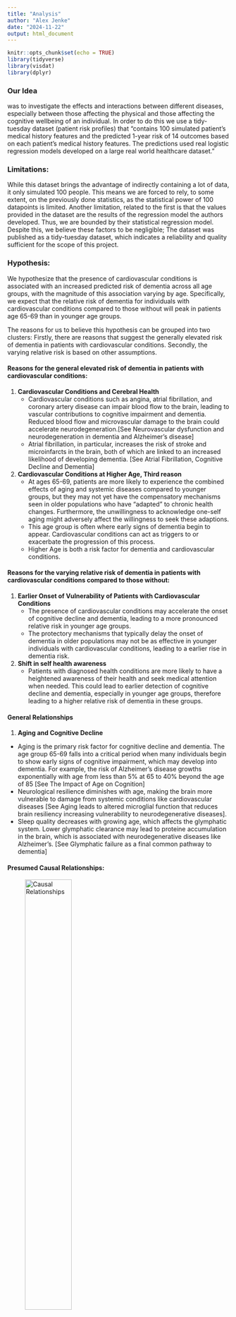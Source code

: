 ```yaml
---
title: "Analysis"
author: "Alex Jenke"
date: "2024-11-22"
output: html_document
---
```


```r
knitr::opts_chunk$set(echo = TRUE)
library(tidyverse)
library(visdat)
library(dplyr)
```

### Our Idea
was to investigate the effects and interactions between different diseases, especially between those affecting the physical and those affecting the cognitive wellbeing of an individual.
In order to do this we use a tidy-tuesday dataset (patient risk profiles) that "contains 100 simulated patient's medical history features and the predicted 1-year risk of 14 outcomes based on each patient's medical history features. The predictions used real logistic regression models developed on a large real world healthcare dataset."

### Limitations:
While this dataset brings the advantage of indirectly containing a lot of data, it only simulated 100 people. This means we are forced to rely, to some extent, on the previously done statistics, as the statistical power of 100 datapoints is limited. Another limitation, related to the first is that the values provided in the dataset are the results of the regression model the authors developed. Thus, we are bounded by their statistical regression model. Despite this, we believe these factors to be negligible; The dataset was published as a tidy-tuesday dataset, which indicates a reliability and quality sufficient for the scope of this project.

### Hypothesis:
We hypothesize that the presence of cardiovascular conditions is associated with an increased predicted risk of dementia across all age groups, with the magnitude of this association varying by age. Specifically, we expect that the relative risk of dementia for individuals with cardiovascular conditions compared to those without will peak in patients age 65-69 than in younger age groups.

The reasons for us to believe this hypothesis can be grouped into two clusters:
Firstly, there are reasons that suggest the generally elevated risk of dementia in patients with cardiovascular conditions.
Secondly, the varying relative risk is based on other assumptions.

#### Reasons for the general elevated risk of dementia in patients with cardiovascular conditions:

1. **Cardiovascular Conditions and Cerebral Health**
   + Cardiovascular conditions such as angina, atrial fibrillation, and coronary artery disease can impair blood flow to the brain, leading to vascular contributions to cognitive impairment and dementia. Reduced blood flow and microvascular damage to the brain could accelerate neurodegeneration.[See Neurovascular dysfunction and neurodegeneration in dementia and Alzheimer's disease]
   + Atrial fibrillation, in particular, increases the risk of stroke and microinfarcts in the brain, both of which are linked to an increased likelihood of developing dementia. [See Atrial Fibrillation, Cognitive Decline and Dementia]
2. **Cardiovascular Conditions at Higher Age, Third reason**
   + At ages 65-69, patients are more likely to experience the combined effects of aging and systemic diseases compared to younger groups, but they may not yet have the compensatory mechanisms seen in older populations who have "adapted" to chronic health changes. Furthermore, the unwillingness to acknowledge one-self aging might adversely affect the willingness to seek these adaptions.
   + This age group is often where early signs of dementia begin to appear. Cardiovascular conditions can act as triggers to or exacerbate the progression of this process.
   + Higher Age is both a risk factor for dementia and cardiovascular conditions.

#### Reasons for the varying relative risk of dementia in patients with cardiovascular conditions compared to those without:
1. **Earlier Onset of Vulnerability of Patients with Cardiovascular Conditions**
   + The presence of cardiovascular conditions may accelerate the onset of cognitive decline and dementia, leading to a more pronounced relative risk in younger age groups.
   + The protectory mechanisms that typically delay the onset of dementia in older populations may not be as effective in younger individuals with cardiovascular conditions, leading to a earlier rise in dementia risk.

2. **Shift in self health awareness**
    + Patients with diagnosed health conditions are more likely to have a heightened awareness of their health and seek medical attention when needed. This could lead to earlier detection of cognitive decline and dementia, especially in younger age groups, therefore leading to a higher relative risk of dementia in these groups.

#### General Relationships
1. **Aging and Cognitive Decline**
+ Aging is the primary risk factor for cognitive decline and dementia. The age group 65-69 falls into a critical period when many individuals begin to show early signs of cognitive impairment, which may develop into dementia. For example, the risk of Alzheimer's disease growths exponentially with age from less than 5% at 65 to 40% beyond the age of 85 [See The Impact of Age on Cognition]
+ Neurological  resilience diminishes with age, making the brain more vulnerable to damage from systemic conditions like cardiovascular diseases [See Aging leads to altered microglial function that reduces brain resiliency increasing vulnerability to neurodegenerative diseases].
+ Sleep quality decreases with growing age, which affects the glymphatic system. Lower glymphatic clearance may lead to proteine accumulation in the brain, which is associated with neurodegenerative diseases like Alzheimer's. [See Glymphatic failure as a final common pathway to dementia]


#### Presumed Causal Relationships:
![Causal Relationships](data/causality_graph_2.svg){width=50%}

## Get the dataset and check the na values
```r
#tuesdata <- read.csv("./data/patient_risk_profiles.csv")
tuesdata <- readr::read_csv('https://raw.githubusercontent.com/rfordatascience/tidytuesday/main/data/2023/2023-10-24/patient_risk_profiles.csv')
```



#### Rename all the columns to increasing numbers to make it easier to visualize how much of the data is missing as opposed to what data is missing. That is, so the column names do not distract from the visualization.

```r
columns <- colnames(tuesdata) %>%
    set_names() %>%
    as_tibble() %>%
    mutate(column_number = row_number()) %>%
    pull(column_number)
visualization_df <- tuesdata %>%
    set_names(columns)
vis_miss(visualization_df, show_perc_col = FALSE)

present_percent <- visualization_df %>%
    summarise_all(~sum(!is.na(.))/n()) %>%
    gather() %>%
    pull(value) %>%
    first()
```
#### As can be seen also in the visualization above, `r present_percent*100`% of the data is present.

### Data Cleaning
The dataset contains `r ncol(tuesdata)` columns and `r nrow(tuesdata)` rows. We will focus on the columns related to age groups, cardiovascular conditions, and predicted dementia risk for this analysis. The following code snippet selects these columns and renames them for easier reference.
```r
data <- tuesdata %>%
  select(personId,
         starts_with("age group:"),
         Angina = `Angina events in prior year`,
         AF = `Atrial Fibrillation, incident in prior year`,
         CAD = `Coronary artery disease (CAD) in prior year`,
         HF = `Heart failure in prior year`,
         HVD = `Heart valve disorder in prior year`,
         Dementia_risk = `predicted risk of Dementia`,
  )
colnames(data) <- gsub(pattern = "age group:  ", replacement ="ag", colnames(data)) %>%
    gsub(pattern = " -  ", replacement ="_", colnames(data)) %>%
    gsub(pattern = " ", replacement ="", colnames(data)) %>%
    gsub(pattern = "ag5_9", replacement = "ag05_9", colnames(data))

data %>%
  select(ag0_4, Angina, AF, CAD, Dementia_risk) %>%
    head()


```

## Data Wrangling:
To improve the usability of the dataset and enable meaningful analysis,  a new variable, Cardio_Condition, was created, which indicates the presence of cardiovascular disease. This binary feature was derived from existing variables indicating certain conditions such as angina pectoris, atrial fibrillation, coronary artery disease, heart failure and valve heart disorder. In addition, the dataset was transformed so that each person could be assigned to a single corresponding age group, allowing for a more streamlined analysis. These transformations should facilitate the examination of age-specific trends in dementia risk and their potential association with cardiovascular health.

```r
cleaned_data <- data %>%
        mutate(Cardio_Condition = ifelse(
                Angina == 1 | AF == 1 | CAD == 1 | HF == 1 | HVD == 1, 1, 0)
        ) %>%
        pivot_longer(cols = starts_with("ag"), # make it appear longer
                     names_to = "Age_Group",
                     values_to = "Age_Group_Value") %>%
        filter(Age_Group_Value == 1) %>%
        select(-Age_Group_Value) %>%
        mutate(Age_Group = as.factor(Age_Group))
head(cleaned_data)
```
The data now contains the columns `r colnames(cleaned_data)` and `r nrow(cleaned_data)` rows from the initial `r ncol(tuesdata)` columns and `r nrow(tuesdata)` rows.

## Exploratory Data Analysis
The exploratory data analysis focuses on understanding the relationship between cardiovascular conditions and dementia risk across different age groups. The data is grouped by age and the presence or absence of cardiovascular conditions. For each group, the average predicted dementia risk is calculated, enabling comparisons between individuals with and without cardiovascular conditions, as well as among different age categories.

Bar plots visualize the average dementia risks for both groups, showing that individuals with cardiovascular conditions generally have higher predicted risks of dementia across most age groups. The relative difference in dementia risk between these groups is also calculated and visualized, highlighting age groups where cardiovascular conditions are associated with greater disparities in risk.

```r
avg_risk <- cleaned_data %>%
        group_by(Age_Group) %>%
        summarise(avg_risk = mean(Dementia_risk, na.rm = TRUE))

ggplot(avg_risk, aes(x = Age_Group, y = avg_risk, fill = Age_Group)) +
        geom_bar(stat = "identity") +
        labs(title = "Average Predicted Risk of Dementia by Age Group",
             x = "Age Group",
             y = "Average Predicted Risk of Dementia",
             fill = "Age Group")
```

We first explore the average predicted risk of dementia across different age groups. The bar plot above shows that the average predicted risk of dementia generally increases with age, which is consistent with existing research on the relationship between age and dementia risk. The plot also provides a baseline for comparing the dementia risk between individuals with and without cardiovascular conditions.

For the following analyses, we aggregate over the age groups to compare the dementia risk between individuals with and without cardiovascular conditions for a given age group. Additionally, we explore how many datapoints are available for each age group in total and how many of those have cardiovascular conditions.

```r
heart_people <- cleaned_data %>%
        filter(Cardio_Condition == 1) %>% # only the people with heart
        group_by(Age_Group) %>%
        summarise(with_heart = n(), Dementia_risk_heart = mean(Dementia_risk, na.rm = TRUE))

no_heart_people <- cleaned_data %>%
        filter(Cardio_Condition == 0) %>% # only the people without heart
        group_by(Age_Group) %>%
        summarise(without_heart = n(), Dementia_risk_no_heart = mean(Dementia_risk, na.rm = TRUE))

all_people <- no_heart_people %>%
        left_join(heart_people, by = "Age_Group") %>%
        mutate(Dementia_risk_diff = Dementia_risk_heart - Dementia_risk_no_heart) %>%
        mutate(amount = without_heart + with_heart) %>%
        select(Age_Group, Dementia_risk_heart, Dementia_risk_no_heart, with_heart, without_heart, Dementia_risk_diff, amount) %>%
        arrange(desc(Dementia_risk_diff))

head(all_people)
```
We find, that in the age group of particular interest (65-69) there is `r all_people$with_heart[all_people$Age_Group == "ag65_69"]` person with cardiovascular conditions and `r all_people$without_heart[all_people$Age_Group == "ag65_69"]` people without cardiovascular conditions. This is a very small sample size, which might limit the statistical power of the following analysis.

Next, we explore the relative difference in predicted dementia risk between individuals with and without cardiovascular conditions across the age groups. The bar plot below visualizes the average predicted dementia risk across the age groups for the two groups (with and without cardiovascular conditions).
```r

# plot both the avg dementia risk for people with and without heart conditions
ggplot(all_people, aes(x = Age_Group)) +
        geom_bar(aes(y = Dementia_risk_heart, fill = "With Heart"), stat = "identity") +
        geom_bar(aes(y = Dementia_risk_no_heart, fill = "Without Heart"), stat = "identity", width = 0.5) +
        labs(title = "Average Predicted Risk of Dementia by Age Group",
                x = "Age Group",
                y = "Average Predicted Risk of Dementia",
                fill = "Heart Condition")
```

The plot shows consistently higher average predicted dementia risks for individuals with cardiovascular conditions compared to those without across all age groups. This trend suggests that the presence of cardiovascular conditions may be associated with an increased risk of dementia, regardless of age.
Furthermore, we can observe this higher risk to not be of a constant magnitude across the age groups. The relative difference in predicted dementia risk between individuals with and without cardiovascular conditions is calculated and visualized in the next plot.

A higher relative difference indicates a greater disparity in dementia risk between the two groups. The bar plot below visualizes the relative difference in predicted dementia risk across the age groups, highlighting where the presence of cardiovascular conditions is associated with a more pronounced increase in dementia risk.
For the age group 65-69, the relative difference in predicted dementia risk is `r all_people$Dementia_risk_diff[all_people$Age_Group == "ag65_69"]`. If our hypothesis is correct, this value should be higher than in other age groups. This, however, does not appear to be the case.
```r
relative_difference <- all_people %>%
        mutate(relative_diff = Dementia_risk_heart / Dementia_risk_no_heart) %>%
        arrange(desc(relative_diff))

ggplot(relative_difference, aes(x = Age_Group, y = relative_diff, fill = Age_Group)) +
        geom_bar(stat = "identity") +
        labs(title = "Relative Difference in Predicted Risk of Dementia by Age Group",
                x = "Age Group",
                y = "Relative Difference in Predicted Risk of Dementia",
                fill = "Age Group")
```

We can see that the relative difference in predicted dementia risk between individuals with and without cardiovascular conditions varies across the age groups. However, due to the small sample size, we do not know if this variation is statistically significant. The age group 65-69 does not show a particularly high relative difference compared to other age groups, which does not support our hypothesis. The age group 40-44 shows the highest relative difference, which might be due to the small sample size and the inherent variability in the data. This age group contains only `r all_people$with_heart[all_people$Age_Group == "ag40_44"]` person with and `r all_people$without_heart[all_people$Age_Group == "ag40_44"]` person without cardiovascular conditions. This small sample size might lead to a higher relative difference due to the inherent variability in the data.

Now, we explore the distribution of the predicted risk of dementia for people with and without cardiovascular conditions to gain further insights into the relationship between these factors. To do so, we first convert the age groups to numeric values to create a continuous scale for the x-axis. As the age groups are ordinal, we use the average age of each group for this conversion.
For the following plot, we use a density plot to visualize this distribution.

```r
age_number_data <- cleaned_data %>%
  select(Age_Group, Cardio_Condition, Dementia_risk) %>%
  mutate(Cardio_Condition = ifelse(Cardio_Condition == 1, "With CVC", "Without CVC"),
         # Convert the age group to the average age of that group slighly abusing the fact that the age groups
         # are sorted alphabetically which means that the factors are also sorted that than can be multiplied.
         Age_Group_number = as.numeric(Age_Group)*5 - 3)

ggplot(age_number_data, aes(x = Dementia_risk, fill = Cardio_Condition)) +
  geom_density(alpha = 0.5) +
  labs(title = "Distribution of the risk of dementia for people with and without cardiovascular conditions",
       x = "Predicted Risk of Dementia",
       y = "Density",
       fill = "Presence of Cardiovascular Conditions")+
  theme(legend.position = "bottom")
```

The plot shows that there is a tendency for the peaks at higher dementia risk to belong to the group with cardiovascular conditions.
This might suggest that the presence of cardiovascular conditions increases the risk of dementia. However, it remains
unknown if this is a causal relationship or if other factors are at play. Namely, that those with cardiovascular conditions
are also older and that age is a significant factor in the risk of dementia. That would be a spurious correlation, because both the probability for cardiovascular conditions, and the risk of dementia increases with age. We explore this relationship further next.
```r
ggplot(age_number_data, aes(x = Age_Group_number, fill = Cardio_Condition)) +
        geom_density(alpha = 0.5) +
        labs(title = "Distribution of the age of people with and without cardiovascular conditions",
                x = "Age (years)",
                y = "Density",
                fill = "Presence of Cardiovascular Conditions") +
        theme(legend.position = "bottom")
```


The above plot showcases the age distributions grouped by the presence of cardiovascular conditions and showcases
that the distributions do not differ too much from each other. There is, however, a slightly higher shift towards the older
age groups in the group with cardiovascular conditions.

```r
model_exp <- lm(log(Dementia_risk) ~ as.numeric(Age_Group), data = cleaned_data)
model_lin <- lm(Dementia_risk ~ as.numeric(Age_Group), data = cleaned_data)
model_quad <- lm(sqrt(Dementia_risk) ~ as.numeric(Age_Group), data = cleaned_data)
r_squared_exp <- summary(model_exp)$r.squared
r_squared_lin <- summary(model_lin)$r.squared
r_squared_quad <- summary(model_quad)$r.squared
cleaned_data$predicted_y_log <- exp(predict(model_exp, newdata = cleaned_data))
cleaned_data$predicted_y_lin <- predict(model_lin, newdata = cleaned_data)
cleaned_data$predicted_y_quad <- predict(model_quad, newdata = cleaned_data)^2

ggplot(cleaned_data, aes(x = as.numeric(Age_Group), y = Dementia_risk)) +
        geom_point() +
        geom_line(aes(y = predicted_y_log), color = "blue")  +
        geom_line(aes(y = predicted_y_lin), color = "red") +
        geom_line(aes(y = predicted_y_quad), color = "green") +
        labs(title = "Predicted Risk of Dementia by Age Group",
                x = "Age Group",
                y = "Predicted Risk of Dementia",
                color = "Model Type")

```

## Hypothesis Testing

### First part of the hypothesis:
To test the hypothesis that the presence of cardiovascular conditions is associated with an increased predicted risk of dementia across all age groups, we perform the following statistical analysis:

1. Subset the Data
2. Perform a Two-Sample t-Test
3. Interpret the Results

#### Subset the Data
Separate it into two groups:
+ Patients with cardiovascular conditions.
+ Patients without cardiovascular conditions.

```r
subset_with_heart <- cleaned_data %>%
  filter(Cardio_Condition == 1)

subset_without_heart <- cleaned_data %>%
    filter(Cardio_Condition == 0)

```

#### Perform a Two-Sample t-Test
We compare the mean predicted dementia risk between the two groups using a two-sample t-test. The null hypothesis (H₀) is that the means are equal, and the alternative hypothesis (H₁) is that the mean for the group with cardiovascular conditions is higher. We also need to account for the unequal age distribution in the two groups. As a lower age is associated with a lower risk of dementia.

```r
dementiarisk_with_heart <- subset_with_heart$Dementia_risk
dementiarisk_without_heart <- subset_without_heart$Dementia_risk
t_test_result <- t.test(
  dementiarisk_with_heart,
  dementiarisk_without_heart,
  alternative = "greater",
  var.equal = FALSE
)
p_value_heart <- t_test_result$p.value
t_test_result

```
If the p-value is less than 0.05, we reject the null hypothesis and conclude that the presence of cardiovascular conditions is associated with an increased predicted risk of dementia. Otherwise, we fail to reject the null hypothesis.

Our p-value is `r p_value_heart`. Therefore, we are unable to reject the null hypothesis. This suggests that there is no statistically significant difference in the predicted risk of dementia between patients with and without cardiovascular conditions, given the data we have.


### Second part of the hypothesis:
To test the hypothesis that patients aged 65-69 with prior cardiovascular conditions have a higher predicted risk of dementia compared to other age groups with similar conditions, we perform the following statistical analysis:

1. Subset the Data

Filter the data to include only rows where cardiovascular conditions are present and separate it into two groups:

   + Patients aged 65-69.
   + Patients in other age groups.
```r
subset_65_69 <- cleaned_data %>%
  filter(Age_Group == "ag65_69", Cardio_Condition == 1)

subset_others <- cleaned_data %>%
  filter(Age_Group != "ag65_69", Cardio_Condition == 1)
```

2. Perform a Two-Sample t-Test
We compare the mean predicted dementia risk between the two groups using a two-sample t-test. The null hypothesis (H₀) is that the means are equal, and the alternative hypothesis (H₁) is that the mean for the 65-69 age group is higher.

```r
dementiarisk_65_69 <- data.frame(
  Dementia_risk = c(subset_65_69$Dementia_risk, subset_65_69$Dementia_risk)) # as the data is too small
dementiarisk_others <- subset_others$Dementia_risk
t_test_result <- t.test(
  dementiarisk_65_69,
  dementiarisk_others,
  alternative = "greater",
  var.equal = FALSE
)
t_test_result
p_value <- t_test_result$p.value
```
If the p-value is less than 0.05, we reject the null hypothesis and conclude that patients aged 65-69 with prior cardiovascular conditions have a higher predicted risk of dementia compared to other age groups with similar conditions. Otherwise, we fail to reject the null hypothesis.

Our p-value is `r p_value`. Therefore, we fail to reject the null hypothesis. This suggests that there is no statistically significant difference in the predicted risk of dementia between patients aged 65-69 with prior cardiovascular conditions and patients in other age groups with similar conditions, given the data we have.

## Results
The analysis aimed to examine the relationship between cardiovascular conditions and dementia risk across age groups. However, it is crucial to note that the hypothesis test relied on a very limited dataset with only one data point (which was duplicated for the second part of the hypothesis), severely limiting the statistical power and reliability of the results. Key findings include:

1.	Average Predicted Risk:
   + Patients with cardiovascular conditions seem to generally exhibited a higher predicted risk of dementia than those without such conditions across all age groups, when looking at the graphs. The hypothesis test did not confirm this, as indicated by a p-value of `r p_value_heart` (greater than 0.05).
   + Additionally, the age group 65-69 showed no statistically significant difference in dementia risk compared to other age groups with similar cardiovascular conditions, as indicated by a p-value of `r p_value` (greater than 0.05).

2. Relative Risk Differences:

   + The relative difference in predicted dementia risk between individuals with and without cardiovascular conditions varied across age groups, with the highest relative difference observed in the age group 40-44. This variation could be due to the small sample size and inherent variability in the data.

   + While the age group 65-69 had a marginally higher average dementia risk, than its neighboring age groups, the differences were not significant enough to confirm a unique vulnerability compared to other groups.

3.	Visualization Insights:

   + The bar plots and density distributions highlighted variations in predicted dementia risks across age groups, with a trend of increased risk in older age groups.

   + The increase in dementia risk when cardiovascular conditions were present seems to be more pronounced in younger age groups. This could be due to the fact that without any cardiovascular conditions, the risk of dementia is generally lower in younger age groups, making the relative increase more noticeable. Or it could be due to the small sample size and inherent variability in the data.

## Conclusion

Both parts of the hypothesis were not supported by the analysis due to the dataset's limitations. The small sample size of 100 patients and the uneven distribution of patients across age groups limited the statistical power and generalizability of the results. The analysis provided some insights into the relationship between cardiovascular conditions and dementia risk but could not draw definitive conclusions. The observed trends suggest potential relationships worth exploring in a larger and more diverse dataset.

## Next Steps

   1. Increase Sample Size: Obtain a larger dataset with more diverse and real-world patient records to perform a statistically valid analysis.
   2. Refine Data: Ensure age groups and conditions are sufficiently represented to support meaningful subgroup comparisons.

## Sources:
1. Alonso A, Arenas de Larriva AP. Atrial Fibrillation, Cognitive Decline And Dementia. Eur Cardiol. 2016 Summer;11(1):49-53. doi: 10.15420/ecr.2016:13:2. PMID: 27547248; PMCID: PMC4988519.
2. Bickford PC, Flowers A, Grimmig B. Aging leads to altered microglial function that reduces brain resiliency increasing vulnerability to neurodegenerative diseases. Exp Gerontol. 2017 Aug;94:4-8. doi: 10.1016/j.exger.2017.01.027. Epub 2017 Feb 2. PMID: 28163132; PMCID: PMC5469713.
3. Murman DL. The Impact of Age on Cognition. Semin Hear. 2015 Aug;36(3):111-21. doi: 10.1055/s-0035-1555115. PMID: 27516712; PMCID: PMC4906299.
4. Nelson AR, Sweeney MD, Sagare AP, Zlokovic BV. Neurovascular dysfunction and neurodegeneration in dementia and Alzheimer's disease. Biochim Biophys Acta. 2016 May;1862(5):887-900. doi: 10.1016/j.bbadis.2015.12.016. Epub 2015 Dec 17. PMID: 26705676; PMCID: PMC4821735.
